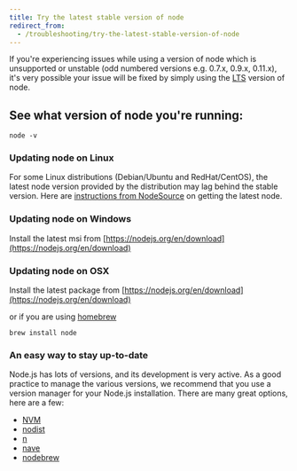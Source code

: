 ```yaml
---
title: Try the latest stable version of node
redirect_from:
  - /troubleshooting/try-the-latest-stable-version-of-node
---
```


If you're experiencing issues while using a version of node which is unsupported or unstable (odd numbered versions e.g. 0.7.x, 0.9.x, 0.11.x), it's very possible your issue will be fixed by simply using the [LTS](https://github.com/nodejs/LTS) version of node.

## See what version of node you're running:

```
node -v
```

### Updating node on Linux

For some Linux distributions (Debian/Ubuntu and RedHat/CentOS), the latest node version provided by the distribution may lag behind the stable version.  Here are [instructions from NodeSource](https://github.com/nodesource/distributions) on getting the latest node.

### Updating node on Windows

Install the latest msi from [https://nodejs.org/en/download](https://nodejs.org/en/download)

### Updating node on OSX

Install the latest package from [https://nodejs.org/en/download](https://nodejs.org/en/download)

or if you are using [homebrew](http://brew.sh/)

```
brew install node
```

### An easy way to stay up-to-date

Node.js has lots of versions, and its development is very active. As a good practice to manage the various versions, we recommend that you use a version manager for your Node.js installation. There are many great options, here are a few:

+ [NVM](https://github.com/creationix/nvm)
+ [nodist](https://github.com/marcelklehr/nodist)
+ [n](https://github.com/tj/n)
+ [nave](https://github.com/isaacs/nave)
+ [nodebrew](https://github.com/hokaccha/nodebrew)
